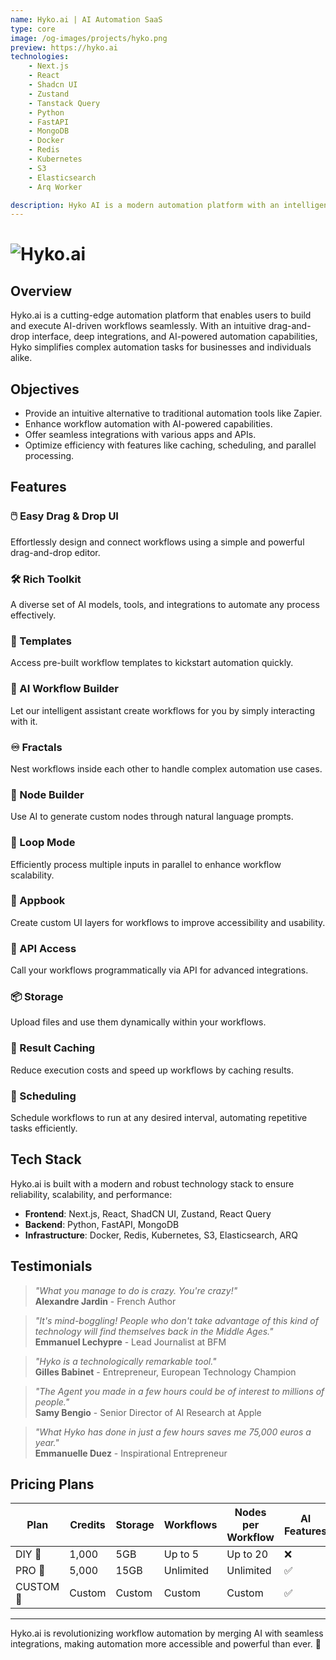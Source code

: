 ```yaml
---
name: Hyko.ai | AI Automation SaaS
type: core
image: /og-images/projects/hyko.png
preview: https://hyko.ai
technologies:
    - Next.js
    - React
    - Shadcn UI
    - Zustand
    - Tanstack Query
    - Python
    - FastAPI
    - MongoDB
    - Docker
    - Redis
    - Kubernetes
    - S3
    - Elasticsearch
    - Arq Worker

description: Hyko AI is a modern automation platform with an intelligent AI chatbot, offering a simpler, more intuitive alternative to Zapier. 🚀
---
```


# ![Hyko.ai](/og-images/projects/hyko.png)

## Overview

Hyko.ai is a cutting-edge automation platform that enables users to build and execute AI-driven workflows seamlessly. With an intuitive drag-and-drop interface, deep integrations, and AI-powered automation capabilities, Hyko simplifies complex automation tasks for businesses and individuals alike.

## Objectives

- Provide an intuitive alternative to traditional automation tools like Zapier.
- Enhance workflow automation with AI-powered capabilities.
- Offer seamless integrations with various apps and APIs.
- Optimize efficiency with features like caching, scheduling, and parallel processing.

## Features

### 🖱️ Easy Drag & Drop UI

Effortlessly design and connect workflows using a simple and powerful drag-and-drop editor.

### 🛠️ Rich Toolkit

A diverse set of AI models, tools, and integrations to automate any process effectively.

### 📂 Templates

Access pre-built workflow templates to kickstart automation quickly.

### 🤖 AI Workflow Builder

Let our intelligent assistant create workflows for you by simply interacting with it.

### ♾️ Fractals

Nest workflows inside each other to handle complex automation use cases.

### 🔨 Node Builder

Use AI to generate custom nodes through natural language prompts.

### 🔁 Loop Mode

Efficiently process multiple inputs in parallel to enhance workflow scalability.

### 📕 Appbook

Create custom UI layers for workflows to improve accessibility and usability.

### 🔗 API Access

Call your workflows programmatically via API for advanced integrations.

### 📦 Storage

Upload files and use them dynamically within your workflows.

### 💾 Result Caching

Reduce execution costs and speed up workflows by caching results.

### 📅 Scheduling

Schedule workflows to run at any desired interval, automating repetitive tasks efficiently.

## Tech Stack

Hyko.ai is built with a modern and robust technology stack to ensure reliability, scalability, and performance:

- **Frontend**: Next.js, React, ShadCN UI, Zustand, React Query
- **Backend**: Python, FastAPI, MongoDB
- **Infrastructure**: Docker, Redis, Kubernetes, S3, Elasticsearch, ARQ

## Testimonials

> _"What you manage to do is crazy. You're crazy!"_  
> **Alexandre Jardin** - French Author

> _"It's mind-boggling! People who don't take advantage of this kind of technology will find themselves back in the Middle Ages."_  
> **Emmanuel Lechypre** - Lead Journalist at BFM

> _"Hyko is a technologically remarkable tool."_  
> **Gilles Babinet** - Entrepreneur, European Technology Champion

> _"The Agent you made in a few hours could be of interest to millions of people."_  
> **Samy Bengio** - Senior Director of AI Research at Apple

> _"What Hyko has done in just a few hours saves me 75,000 euros a year."_  
> **Emmanuelle Duez** - Inspirational Entrepreneur

## Pricing Plans

| Plan      | Credits | Storage | Workflows | Nodes per Workflow | AI Features | Price      |
| --------- | ------- | ------- | --------- | ------------------ | ----------- | ---------- |
| DIY 👷    | 1,000   | 5GB     | Up to 5   | Up to 20           | ❌          | €19        |
| PRO 🧙    | 5,000   | 15GB    | Unlimited | Unlimited          | ✅          | €49        |
| CUSTOM 👑 | Custom  | Custom  | Custom    | Custom             | ✅          | Contact Us |

---

Hyko.ai is revolutionizing workflow automation by merging AI with seamless integrations, making automation more accessible and powerful than ever. 🚀
